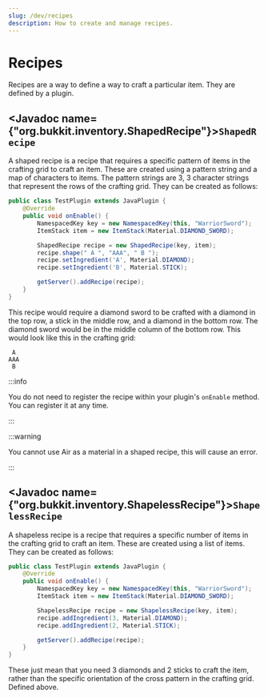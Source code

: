 ```yaml
---
slug: /dev/recipes
description: How to create and manage recipes.
---
```


# Recipes

Recipes are a way to define a way to craft a particular item. They are defined by a plugin.

## <Javadoc name={"org.bukkit.inventory.ShapedRecipe"}>`ShapedRecipe`</Javadoc>

A shaped recipe is a recipe that requires a specific pattern of items in the crafting grid to craft an item.
These are created using a pattern string and a map of characters to items. The pattern strings are 3,
3 character strings that represent the rows of the crafting grid. They can be created as follows:

```java
public class TestPlugin extends JavaPlugin {
    @Override
    public void onEnable() {
        NamespacedKey key = new NamespacedKey(this, "WarriorSword");
        ItemStack item = new ItemStack(Material.DIAMOND_SWORD);

        ShapedRecipe recipe = new ShapedRecipe(key, item);
        recipe.shape(" A ", "AAA", " B ");
        recipe.setIngredient('A', Material.DIAMOND);
        recipe.setIngredient('B', Material.STICK);

        getServer().addRecipe(recipe);
    }
}
```

This recipe would require a diamond sword to be crafted with a diamond in the top row, a stick in
the middle row, and a diamond in the bottom row. The diamond sword would be in the middle column of
the bottom row. This would look like this in the crafting grid:

```
 A
AAA
 B
```

:::info

You do not need to register the recipe within your plugin's `onEnable` method. You can register it at any time.

:::

:::warning

You cannot use Air as a material in a shaped recipe, this will cause an error.

:::


## <Javadoc name={"org.bukkit.inventory.ShapelessRecipe"}>`ShapelessRecipe`</Javadoc>

A shapeless recipe is a recipe that requires a specific number of items in the crafting grid to craft an item.
These are created using a list of items. They can be created as follows:

```java
public class TestPlugin extends JavaPlugin {
    @Override
    public void onEnable() {
        NamespacedKey key = new NamespacedKey(this, "WarriorSword");
        ItemStack item = new ItemStack(Material.DIAMOND_SWORD);

        ShapelessRecipe recipe = new ShapelessRecipe(key, item);
        recipe.addIngredient(3, Material.DIAMOND);
        recipe.addIngredient(2, Material.STICK);

        getServer().addRecipe(recipe);
    }
}
```

These just mean that you need 3 diamonds and 2 sticks to craft the item, rather than the specific
orientation of the cross pattern in the crafting grid. Defined above.
